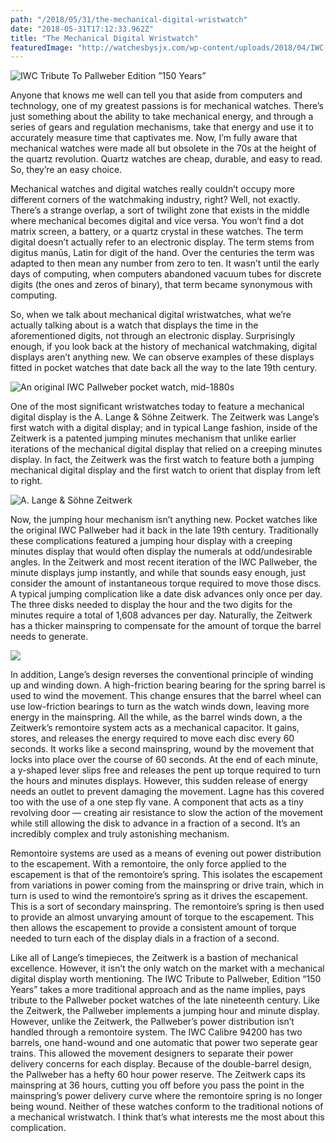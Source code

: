 ```yaml
---
path: "/2018/05/31/the-mechanical-digital-wristwatch"
date: "2018-05-31T17:12:33.962Z"
title: "The Mechanical Digital Wristwatch"
featuredImage: "http://watchesbysjx.com/wp-content/uploads/2018/04/IWC-Tribute-to-Pallweber-150-Years.jpg"
---
```


![IWC Tribute To Pallweber Edition ”150 Years”](http://watchesbysjx.com/wp-content/uploads/2018/04/IWC-Tribute-to-Pallweber-150-Years.jpg)

Anyone that knows me well can tell you that aside from computers and technology, one of my greatest passions is for mechanical watches. There’s just something about the ability to take mechanical energy, and through a series of gears and regulation mechanisms, take that energy and use it to accurately measure time that captivates me. Now, I’m fully aware that mechanical watches were made all but obsolete in the 70s at the height of the quartz revolution. Quartz watches are cheap, durable, and easy to read. So, they’re an easy choice.

Mechanical watches and digital watches really couldn’t occupy more different corners of the watchmaking industry, right? Well, not exactly. There’s a strange overlap, a sort of twilight zone that exists in the middle where mechanical becomes digital and vice versa. You won’t find a dot matrix screen, a battery, or a quartz crystal in these watches. The term digital doesn’t actually refer to an electronic display. The term stems from digitus manūs, Latin for digit of the hand. Over the centuries the term was adapted to then mean any number from zero to ten. It wasn’t until the early days of computing, when computers abandoned vacuum tubes for discrete digits (the ones and zeros of binary), that term became synonymous with computing.

So, when we talk about mechanical digital wristwatches, what we’re actually talking about is a watch that displays the time in the aforementioned digits, not through an electronic display. Surprisingly enough, if you look back at the history of mechanical watchmaking, digital displays aren’t anything new. We can observe examples of these displays fitted in pocket watches that date back all the way to the late 19th century.

![An original IWC Pallweber pocket watch, mid-1880s](https://hodinkee.imgix.net/uploads/images/1512054175906-k0zhzsjh1d9-11719d29f80ccbbabada08aec0bbd0fa/IMG_3746.jpg?ixlib=rails-1.1.0&fit=crop&ch=Width%2CDPR%2CSave-Data&alt=&fm=jpg&q=55&auto=format&usm=12&s=b0a9a59c87458b57161b7552ada74052)

One of the most significant wristwatches today to feature a mechanical digital display is the A. Lange & Söhne Zeitwerk. The Zeitwerk was Lange’s first watch with a digital display; and in typical Lange fashion, inside of the Zeitwerk is a patented jumping minutes mechanism that unlike earlier iterations of the mechanical digital display that relied on a creeping minutes display. In fact, the Zeitwerk was the first watch to feature both a jumping mechanical digital display and the first watch to orient that display from left to right.

![A. Lange & Söhne Zeitwerk](https://hodinkee.imgix.net/uploads/images/1547055555114-fx4yl1ewcu6-a708d613c7e7bbd590d06de9dbf2ea87/zeitwerk_h.jpg?ixlib=rails-1.1.0&fit=crop&ch=Width%2CDPR%2CSave-Data&alt=&fm=jpg&q=55&auto=format&usm=12&s=8a1f9fb8e7eb2dadfeeb8be8859e5c0a)

Now, the jumping hour mechanism isn’t anything new. Pocket watches like the original IWC Pallweber had it back in the late 19th century. Traditionally these complications featured a jumping hour display with a creeping minutes display that would often display the numerals at odd/undesirable angles. In the Zeitwerk and most recent iteration of the IWC Pallweber, the minute displays jump instantly, and while that sounds easy enough, just consider the amount of instantaneous torque required to move those discs. A typical jumping complication like a date disk advances only once per day. The three disks needed to display the hour and the two digits for the minutes require a total of 1,608 advances per day. Naturally, the Zeitwerk has a thicker mainspring to compensate for the amount of torque the barrel needs to generate.

![](https://hodinkee.imgix.net/uploads/images/1547055682238-d8pvzvb48g-c580c383f9cda128cdb68dd456a5a3a4/zeitwerk_01.jpg?ixlib=rails-1.1.0&fit=crop&ch=Width%2CDPR%2CSave-Data&alt=&fm=jpg&q=55&auto=format&usm=12&s=e815181eac1b89ebec01bc75df431ee5)

In addition, Lange’s design reverses the conventional principle of winding up and winding down. A high-friction bearing bearing for the spring barrel is used to wind the movement. This change ensures that the barrel wheel can use low-friction bearings to turn as the watch winds down, leaving more energy in the mainspring. All the while, as the barrel winds down, a the Zeitwerk’s remontoire system acts as a mechanical capacitor. It gains, stores, and releases the energy required to move each disc every 60 seconds. It works like a second mainspring, wound by the movement that locks into place over the course of 60 seconds. At the end of each minute, a y-shaped lever slips free and releases the pent up torque required to turn the hours and minutes displays. However, this sudden release of energy needs an outlet to prevent damaging the movement. Lagne has this covered too with the use of a one step fly vane. A component that acts as a tiny revolving door — creating air resistance to slow the action of the movement while still allowing the disk to advance in a fraction of a second. It’s an incredibly complex and truly astonishing mechanism.

Remontoire systems are used as a means of evening out power distribution to the escapement. With a remontoire, the only force applied to the escapement is that of the remontoire’s spring. This isolates the escapement from variations in power coming from the mainspring or drive train, which in turn is used to wind the remontoire’s spring as it drives the escapement. This is a sort of secondary mainspring. The remontoire’s spring is then used to provide an almost unvarying amount of torque to the escapement. This then allows the escapement to provide a consistent amount of torque needed to turn each of the display dials in a fraction of a second.

Like all of Lange’s timepieces, the Zeitwerk is a bastion of mechanical excellence. However, it isn’t the only watch on the market with a mechanical digital display worth mentioning. The IWC Tribute to Pallweber, Edition “150 Years” takes a more traditional approach and as the name implies, pays tribute to the Pallweber pocket watches of the late nineteenth century. Like the Zeitwerk, the Pallweber implements a jumping hour and minute display. However, unlike the Zeitwerk, the Pallweber’s power distribution isn’t handled through a remontoire system. The IWC Calibre 94200 has two barrels, one hand-wound and one automatic that power two seperate gear trains. This allowed the movement designers to separate their power delivery concerns for each display. Because of the double-barrel design, the Pallweber has a hefty 60 hour power reserve. The Zeitwerk caps its mainspring at 36 hours, cutting you off before you pass the point in the mainspring’s power delivery curve where the remontoire spring is no longer being wound. Neither of these watches conform to the traditional notions of a mechanical wristwatch. I think that’s what interests me the most about this complication.
